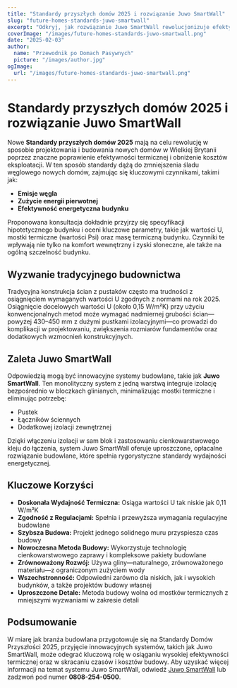 ```yaml
---
title: "Standardy przyszłych domów 2025 i rozwiązanie Juwo SmartWall"
slug: "future-homes-standards-juwo-smartwall"
excerpt: "Odkryj, jak rozwiązanie Juwo SmartWall rewolucjonizuje efektywność termiczną i standardy budowlane dla przyszłych domów."
coverImage: "/images/future-homes-standards-juwo-smartwall.png"
date: "2025-02-03"
author:
  name: "Przewodnik po Domach Pasywnych"
  picture: "/images/author.jpg"
ogImage:
  url: "/images/future-homes-standards-juwo-smartwall.png"
---
```


# Standardy przyszłych domów 2025 i rozwiązanie Juwo SmartWall

Nowe **Standardy przyszłych domów 2025** mają na celu rewolucję w sposobie projektowania i budowania nowych domów w Wielkiej Brytanii poprzez znaczne poprawienie efektywności termicznej i obniżenie kosztów eksploatacji. W ten sposób standardy dążą do zmniejszenia śladu węglowego nowych domów, zajmując się kluczowymi czynnikami, takimi jak:

- **Emisje węgla**
- **Zużycie energii pierwotnej**
- **Efektywność energetyczna budynku**

Proponowana konsultacja dokładnie przyjrzy się specyfikacji hipotetycznego budynku i oceni kluczowe parametry, takie jak wartości U, mostki termiczne (wartości Psi) oraz masę termiczną budynku. Czynniki te wpływają nie tylko na komfort wewnętrzny i zyski słoneczne, ale także na ogólną szczelność budynku.

## Wyzwanie tradycyjnego budownictwa

Tradycyjna konstrukcja ścian z pustaków często ma trudności z osiągnięciem wymaganych wartości U zgodnych z normami na rok 2025. Osiągnięcie docelowych wartości U (około 0,15 W/m²K) przy użyciu konwencjonalnych metod może wymagać nadmiernej grubości ścian—powyżej 430–450 mm z dużymi pustkami izolacyjnymi—co prowadzi do komplikacji w projektowaniu, zwiększenia rozmiarów fundamentów oraz dodatkowych wzmocnień konstrukcyjnych.

## Zaleta Juwo SmartWall

Odpowiedzią mogą być innowacyjne systemy budowlane, takie jak **Juwo SmartWall**. Ten monolityczny system z jedną warstwą integruje izolację bezpośrednio w bloczkach glinianych, minimalizując mostki termiczne i eliminując potrzebę:

- Pustek
- Łączników ściennych
- Dodatkowej izolacji zewnętrznej

Dzięki włączeniu izolacji w sam blok i zastosowaniu cienkowarstwowego kleju do łączenia, system Juwo SmartWall oferuje uproszczone, opłacalne rozwiązanie budowlane, które spełnia rygorystyczne standardy wydajności energetycznej.

## Kluczowe Korzyści

- **Doskonała Wydajność Termiczna:** Osiąga wartości U tak niskie jak 0,11 W/m²K
- **Zgodność z Regulacjami:** Spełnia i przewyższa wymagania regulacyjne budowlane
- **Szybsza Budowa:** Projekt jednego solidnego muru przyspiesza czas budowy
- **Nowoczesna Metoda Budowy:** Wykorzystuje technologię cienkowarstwowego zaprawy i kompleksowe pakiety budowlane
- **Zrównoważony Rozwój:** Używa gliny—naturalnego, zrównoważonego materiału—z ograniczonym zużyciem wody
- **Wszechstronność:** Odpowiedni zarówno dla niskich, jak i wysokich budynków, a także projektów budowy własnej
- **Uproszczone Detale:** Metoda budowy wolna od mostków termicznych z mniejszymi wyzwaniami w zakresie detali

## Podsumowanie

W miarę jak branża budowlana przygotowuje się na Standardy Domów Przyszłości 2025, przyjęcie innowacyjnych systemów, takich jak Juwo SmartWall, może odegrać kluczową rolę w osiąganiu wysokiej efektywności termicznej oraz w skracaniu czasów i kosztów budowy. Aby uzyskać więcej informacji na temat systemu Juwo SmartWall, odwiedź [Juwo SmartWall](http://www.Juwo-SmartWall.co.uk) lub zadzwoń pod numer **0808-254-0500**.